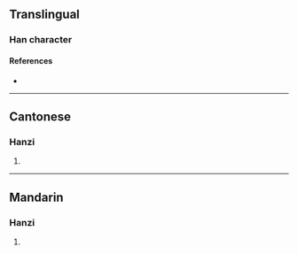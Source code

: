 {{character info}}
==Translingual==

===Han character===
{{Han char|rn=75|rad=木|as=12|sn=16|four=|canj=DANB|ids=⿰木閒}}

====References====
* {{Han ref|kx=0553.020|dkj=15527|dj=0941.180|hdz=21296.140|uh=6A4C|ud=27212}}

----

==Cantonese==

===Hanzi===
{{yue-hanzi|jyut=[[haan5]]|y=haan5}}

# {{rfdef|yue|sort=木12}}

----

==Mandarin==

===Hanzi===
{{cmn-hanzi|pin=[[xiàn]] ([[xian4]])|wg=hsien<sup>4</sup>}}

# {{rfdef|cmn|sort=木12}}